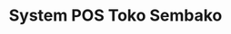 ---
title: "System POS Toko Sembako"
publishedAt: "2024-04-08"
images:
  - "/images/projects/project-01/builderaweb.jpg"
  - "/images/projects/project-01/builderaweb2.jpg"
---